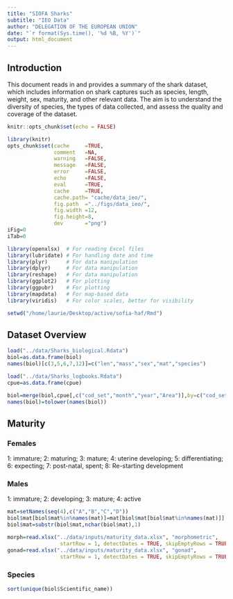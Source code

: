 ```yaml
---
title: "SIOFA Sharks"
subtitle: "IEO Data"
author: "DELEGATION OF THE EUROPEAN UNION"
date: "`r format(Sys.time(), '%d %B, %Y')`"
output: html_document
---
```


## Introduction

This document reads in and provides a summary of the shark dataset, which includes information on shark captures such as species, length, weight, sex, maturity, and other relevant data. The aim is to understand the diversity of species, the types of data collected, and assess the quality and coverage of the dataset.


```r
knitr::opts_chunk$set(echo = FALSE)

library(knitr)
opts_chunk$set(cache     =TRUE, 
               comment   =NA, 
               warning   =FALSE, 
               message   =FALSE, 
               error     =FALSE, 
               echo      =FALSE, 
               eval      =TRUE,
               cache     =TRUE,
               cache.path= "cache/data_ieo/",
               fig.path  ="../figs/data_ieo/",
               fig.width =12,
               fig.height=8,
               dev       ="png")
iFig=0
iTab=0
```

```r
library(openxlsx)  # For reading Excel files
library(lubridate) # For handling date and time
library(plyr)      # For data manipulation
library(dplyr)     # For data manipulation
library(reshape)   # For data manipulation
library(ggplot2)   # For plotting
library(ggpubr)    # For plotting
library(mapdata)   # For map-based data
library(viridis)   # For color scales, better for visibility
```

```r
setwd("/home/laurie/Desktop/active/sofia-haf/Rmd")
```

## Dataset Overview
```r
load("../data/Sharks_biological.Rdata")
biol=as.data.frame(biol)
names(biol)[c(3,5,6,7,12)]=c("len","mass","sex","mat","species")

load("../data/Sharks_logbooks.Rdata")
cpue=as.data.frame(cpue)

biol=merge(biol,cpue[,c("cod_set","month","year","Area")],by=c("cod_set"))
names(biol)=tolower(names(biol))
```


## Maturity 

### Females
1: immature; 2: maturing; 3: mature; 4: uterine developing; 5: differentiating; 6: expecting; 7: post-natal, spent; 8: Re-starting development

### Males
1: immature; 2: developing; 3: mature; 4: active

```r
mat=setNames(seq(4),c("A","B","C","D"))
biol$mat[biol$mat%in%names(mat)]=mat[biol$mat[biol$mat%in%names(mat)]]
biol$mat=substr(biol$mat,nchar(biol$mat),1)
```


```r
morph=read.xlsx("../data/inputs/maturity_data.xlsx", "morphometric", 
                 startRow = 1, detectDates = TRUE, skipEmptyRows = TRUE)
gonad=read.xlsx("../data/inputs/maturity_data.xlsx", "gonad", 
                 startRow = 1, detectDates = TRUE, skipEmptyRows = TRUE)
```

### Species

```r
sort(unique(biol$Scientific_name))
```
